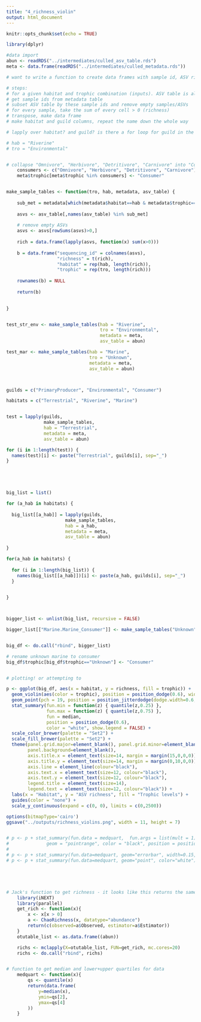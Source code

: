 ```yaml
---
title: "4_richness_violin"
output: html_document
---
```


```r
knitr::opts_chunk$set(echo = TRUE)
```

```r

library(dplyr)

```

```r

#data import
abun <- readRDS("../intermediates/culled_asv_table.rds")
meta <- data.frame(readRDS("../intermediates/culled_metadata.rds"))

```

```r

# want to write a function to create data frames with sample id, ASV richness, habitat, and guild

# steps:
# for a given habitat and trophic combination (inputs). ASV table is also an input, and metadata
# get sample ids from metadata table
# subset ASV table by these sample ids and remove empty samples/ASVs
# for every sample, take the sum of every cell > 0 (richness)
# transpose, make data frame
# make habitat and guild columns, repeat the name down the whole way

# lapply over habitat? and guild? is there a for loop for guild in the function that we do a lapply over habitat for?

# hab = "Riverine"
# tro = "Environmental"


# collapse "Omnivore", "Herbivore", "Detritivore", "Carnivore" into "Consumer"
	consumers <- c("Omnivore", "Herbivore", "Detritivore", "Carnivore")
	meta$trophic[meta$trophic %in% consumers] <- "Consumer"


make_sample_tables <- function(tro, hab, metadata, asv_table) {
    
    sub_met = metadata[which(metadata$habitat==hab & metadata$trophic==tro),][["sequencing_id"]]
    
    asvs <- asv_table[,names(asv_table) %in% sub_met]
      
    # remove empty ASVs
    asvs <- asvs[rowSums(asvs)>0,]
    
    rich = data.frame(lapply(asvs, function(x) sum(x>0)))
    
    b = data.frame("sequencing_id" = colnames(asvs),
                   "richness" = t(rich),
                   "habitat" = rep(hab, length(rich)),
                   "trophic" = rep(tro, length(rich)))
    
    rownames(b) = NULL
    
    return(b)

  
}


test_str_env <- make_sample_tables(hab = "Riverine",
                                   tro = "Environmental",
                                   metadata = meta,
                                   asv_table = abun)

test_mar <- make_sample_tables(hab = "Marine",
                               tro = "Unknown",
                               metadata = meta,
                               asv_table = abun)



guilds = c("PrimaryProducer", "Environmental", "Consumer")

habitats = c("Terrestrial", "Riverine", "Marine")


test = lapply(guilds,
              make_sample_tables,
              hab = "Terrestrial",
              metadata = meta,
              asv_table = abun)

for (i in 1:length(test)) {
  names(test)[i] <- paste("Terrestrial", guilds[i], sep="_")
}





big_list = list()

for (a_hab in habitats) {
  
  big_list[[a_hab]] = lapply(guilds,
                      make_sample_tables,
                      hab = a_hab,
                      metadata = meta,
                      asv_table = abun)
  
}

for(a_hab in habitats) {
  
  for (i in 1:length(big_list)) {
    names(big_list[[a_hab]])[i] <- paste(a_hab, guilds[i], sep="_")
  }

  
}



bigger_list <- unlist(big_list, recursive = FALSE)

bigger_list[["Marine.Marine_Consumer"]] <- make_sample_tables("Unknown", "Marine", meta, abun)


big_df <- do.call("rbind", bigger_list)

# rename unknown marine to consumer
big_df$trophic[big_df$trophic=="Unknown"] <- "Consumer"



```

```r

# plotting! or attempting to

p <- ggplot(big_df, aes(x = habitat, y = richness, fill = trophic)) +
  geom_violin(aes(color = trophic), position = position_dodge(0.6), width = 1.5) +
  geom_point(pch = 19, position = position_jitterdodge(dodge.width=0.6, jitter.width=0.20), size=0.3, alpha = 0.4, show.legend = FALSE) +
  stat_summary(fun.min = function(z) { quantile(z,0.25) },
               fun.max = function(z) { quantile(z,0.75) },
               fun = median,
               position = position_dodge(0.6),
               color = "white", show.legend = FALSE) +
  scale_color_brewer(palette = "Set2") +
  scale_fill_brewer(palette = "Set2") +
  theme(panel.grid.major=element_blank(), panel.grid.minor=element_blank(),
        panel.background=element_blank(), 
        axis.title.x = element_text(size=14, margin = margin(15,0,0,0)),
        axis.title.y = element_text(size=14, margin = margin(0,10,0,0)),
        axis.line = element_line(colour="black"),
        axis.text.x = element_text(size=12, colour="black"),
        axis.text.y = element_text(size=12, colour="black"),
        legend.title = element_text(size=14),
        legend.text = element_text(size=12, colour="black")) +
  labs(x = "Habitat", y = "ASV richness", fill = "Trophic levels") +
  guides(color = "none") +
  scale_y_continuous(expand = c(0, 0), limits = c(0,2500))

options(bitmapType='cairo')
ggsave("../outputs/richness_violins.png", width = 11, height = 7)


# p <- p + stat_summary(fun.data = medquart,  fun.args = list(mult = 1), 
#              geom = "pointrange", color = "black", position = position_dodge(0.6))
# 
# p <- p + stat_summary(fun.data=medquart, geom="errorbar", width=0.15, color="white")
# p <- p + stat_summary(fun.data=medquart, geom="point", color="white")






```



```r
# Jack's function to get richness - it looks like this returns the same as what I did, just a lot faster
	library(iNEXT)
	library(parallel)
	get_rich <- function(x){
		x <- x[x > 0]
		a <- ChaoRichness(x, datatype="abundance")
		return(c(observed=a$Observed, estimator=a$Estimator))
	}
	otutable_list <- as.data.frame((abun))

	richs <- mclapply(X=otutable_list, FUN=get_rich, mc.cores=20)
	richs <- do.call("rbind", richs)


# function to get median and lower+upper quartiles for data
	medquart <- function(x){
		qs <- quantile(x)
		return(data.frame(
			y=median(x), 
			ymin=qs[2],
			ymax=qs[4]
		))
	}
	
	
```






